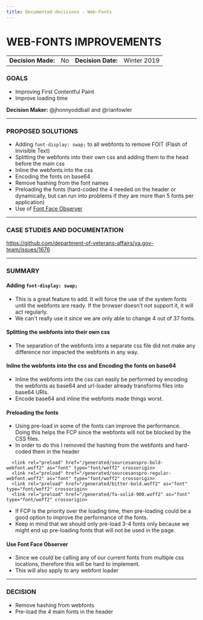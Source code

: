 ```yaml
---
title: Documented decisions - Web-Fonts
---
```


# WEB-FONTS IMPROVEMENTS

| | | | |
| --- | --- | --- | --- |
|**Decision Made:**|No| **Decision Date:** | Winter 2019 |

### **GOALS**

- Improving First Contentful Paint
- Improve loading time

**Decision Maker:** @jhonnyoddball and @rianfowler

---

### **PROPOSED SOLUTIONS**

- Adding `font-display: swap;` to all webfonts to remove FOIT (Flash of Invisible Text)
- Splitting the webfonts into their own css and adding them to the head before the main css
- Inline the webfonts into the css
- Encoding the fonts on base64
- Remove hashing from the font names
- Preloading the fonts (hard-coded the 4 needed on the header or dynamically, but can run into problems if they are more than 5 fonts per application)
- Use of [Font Face Observer](https://github.com/bramstein/fontfaceobserver)

---

### **CASE STUDIES AND DOCUMENTATION**

https://github.com/department-of-veterans-affairs/va.gov-team/issues/1676

---

### **SUMMARY**

#### Adding `font-display: swap;`

- This is a great feature to add. It will force the use of the system fonts until the webfonts are ready. If the browser doesn't not support it, it will act regularly.
- We can't really use it since we are only able to change 4 out of 37 fonts.

#### Splitting the webfonts into their own css

- The separation of the webfonts into a separate css file did not make any difference nor impacted the webfonts in any way.

#### Inline the webfonts into the css and Encoding the fonts on base64

- Inline the webfonts into the css can easily be performed by encoding the webfonts as base64 and url-loader already transforms files into base64 URIs.
- Encode base64 and inline the webfonts made things worst.

#### Preloading the fonts

- Using pre-load in some of the fonts can improve the performance. Doing this helps the FCP since the webfonts will not be blocked by the CSS files.
- In order to do this I removed the hashing from the webfonts and hard-coded them in the header

```  
  <link rel="preload" href="/generated/sourcesanspro-bold-webfont.woff2" as="font" type="font/woff2" crossorigin>
  <link rel="preload" href="/generated/sourcesanspro-regular-webfont.woff2" as="font" type="font/woff2" crossorigin>
  <link rel="preload" href="/generated/bitter-bold.woff2" as="font" type="font/woff2" crossorigin>
  <link rel="preload" href="/generated/fa-solid-900.woff2" as="font" type="font/woff2" crossorigin>
```
- If FCP is the priority over the loading time, then pre-loading could be a good option to improve the performance of the fonts.
- Keep in mind that we should only pre-load 3-4 fonts only because we might end up pre-loading fonts that will not be used in the page.

#### Use Font Face Observer

- Since we could be calling any of our current fonts from multiple css locations, therefore this will be hard to implement.
- This will also apply to any webfont loader

---

### **DECISION**

- Remove hashing from webfonts
- Pre-load the 4 main fonts in the header


